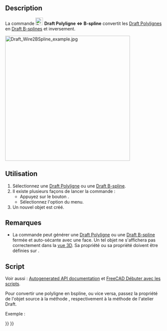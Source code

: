 <languages/>

{{Docnav/fr
|[[Draft_Downgrade/fr|Désagréger]]
|[[Draft_Draft2Sketch/fr|Draft <=> Esquisse]]
|[[Draft_Workbench/fr|Atelier Draft]]
|IconL=Draft_Downgrade.svg
|IconR=Draft_Draft2Sketch.svg
|IconC=Workbench_Draft.svg
}}

{{GuiCommand/fr
|Name=Draft WireToBSpline
|Name/fr=Draft Polyligne <=> B-spline
|MenuLocation=Modification → Convertir une polyligne en B-spline et inversement
|Workbenches=[[Draft_Workbench/fr|Draft]]
|SeeAlso=[[Draft_Wire/fr|Draft Polyligne]], [[Draft_BSpline/fr|Draft B-spline]]
}}

==Description==

La commande [[Image:Draft_WireToBSpline.svg|24px]] '''Draft Polyligne <=> B-spline''' convertit les [[Draft_Wire/fr|Draft Polylignes]] en [[Draft_BSpline/fr|Draft B-splines]] et inversement.

[[Image:Draft_Wire2BSpline_example.jpg|400px]]
{{Caption|Conversion d'une Draft Polyligne en Draft B-spline, et d'une Draft B-spline fermée en Draft Polyligne fermée.}}

<span id="Usage"></span>
==Utilisation==

# Sélectionnez une [[Draft_Wire/fr|Draft Polyligne]] ou une [[Draft_BSpline/fr|Draft B-spline]].
# Il existe plusieurs façons de lancer la commande :
#* Appuyez sur le bouton {{Button|[[Image:Draft_WireToBSpline.svg|16px]] [[Draft_WireToBSpline/fr|Convertir une polyligne en B-spline et inversement]]}}.
#* Sélectionnez l'option {{MenuCommand|Modification → [[Image:Draft_WireToBSpline.svg|16px]] Convertir une polyligne en B-spline et inversement}} du menu.
# Un nouvel objet est créé.

<span id="Notes"></span>
==Remarques==

* La commande peut générer une [[Draft_Wire/fr|Draft Polyligne]] ou une [[Draft_BSpline/fr|Draft B-spline]] fermée et auto-sécante avec une face. Un tel objet ne s'affichera pas correctement dans la [[3D_view/fr|vue 3D]]. Sa propriété {{PropertyData|Make Face}} ou sa propriété {{PropertyData|Closed}} doivent être définies sur {{FALSE}}.

<span id="Scripting"></span>
==Script==

Voir aussi : [https://freecad.github.io/SourceDoc/ Autogenerated API documentation] et [[FreeCAD_Scripting_Basics/fr|FreeCAD Débuter avec les scripts]].

Pour convertir une polyligne en bspline, ou vice versa, passez la propriété {{incode|Points}} de l'objet source à la méthode {{incode|[[Draft_BSpline/fr#Script|make_bspline]]}}, respectivement à la méthode {{incode|[[Draft_Wire/fr#Script|make_wire]]}} de l'atelier Draft.

Exemple :

{{Code|code=
import FreeCAD as App
import Draft

doc = App.newDocument()

p1 = App.Vector(1000, 1000, 0)
p2 = App.Vector(2000, 1000, 0)
p3 = App.Vector(2500, -1000, 0)
p4 = App.Vector(3500, -500, 0)

base_wire = Draft.make_wire([p1, p2, p3, p4])
base_spline = Draft.make_bspline([-p1, -1.3*p2, -1.2*p3, -2.1*p4])

points1 = base_wire.Points
spline_from_wire = Draft.make_bspline(points1)

points2 = base_spline.Points
wire_from_spline = Draft.make_wire(points2)

doc.recompute()
}}


{{Docnav/fr
|[[Draft_Downgrade/fr|Désagréger]]
|[[Draft_Draft2Sketch/fr|Draft <=> Esquisse]]
|[[Draft_Workbench/fr|Atelier Draft]]
|IconL=Draft_Downgrade.svg
|IconR=Draft_Draft2Sketch.svg
|IconC=Workbench_Draft.svg
}}

{{Draft Tools navi{{#translation:}}}}
{{Userdocnavi{{#translation:}}}}